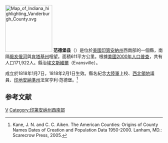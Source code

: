 {{noteTA
|T=zh-hans:范德堡县 (印第安纳州);zh-hk:范德堡縣 (印第安納州);zh-tw:范德堡郡 (印地安納州);
|G1=USState
}}
[[File:Map_of_Indiana_highlighting_Vanderburgh_County.svg|150px]]
'''范德堡县'''（{{lang-en|Vanderburgh County}}）是位於[[美國|美國]][[印第安納州|印第安納州]]西南部的一個縣，南隔[[俄亥俄河|俄亥俄河]]與[[肯塔基州|肯塔基州]]相望。面積611平方公里。根據[[美國2000年人口普查|美國2000年人口普查]]，共有人口171,922人。縣治[[埃文斯維爾_(印第安納州)|埃文斯維爾]]（Evansville）。

成立於1818年1月7日，1818年2月1日生效。縣名紀念[[大陸軍|大陸軍]]上校、[[西北領地|西北領地]]議員、[[印地安納準州|印地安納準州]]法官亨利·范德堡。<ref>Kane, J. N. and C. C. Aiken. The American Counties: Origins of County Names Dates of Creation and Population Data 1950-2000. Lanham, MD.: Scarecrow Press, 2005.</ref>

== 参考文献 ==
{{reflist}}

{{印第安納州}}
{{范德堡縣 (印地安納州)}}

[[Category:印第安納州的縣|V]]
[[Category:印第安纳州西南部|Category:印第安纳州西南部]]